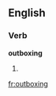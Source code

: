 ==English==

===Verb===
'''outboxing'''

# {{third-person singular of|[[outbox]]}}

[[fr:outboxing]]